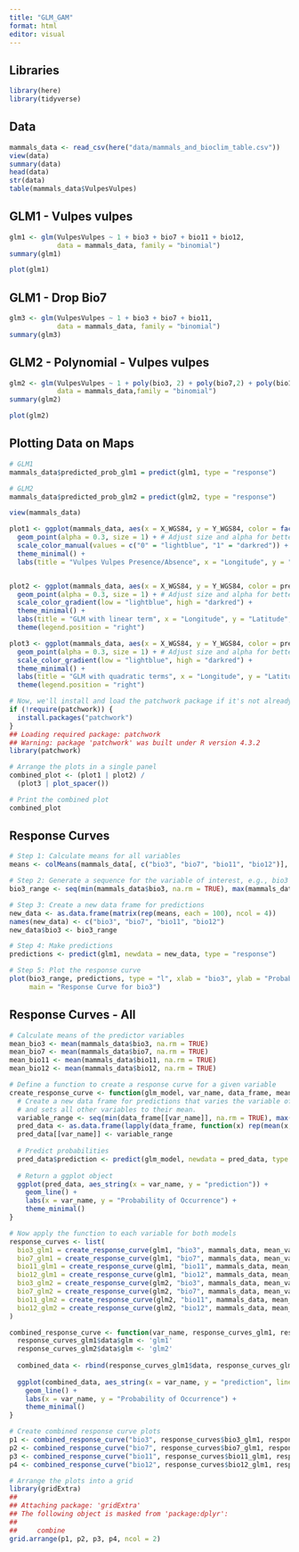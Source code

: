 ```yaml
---
title: "GLM_GAM"
format: html
editor: visual
---
```


## Libraries

```r
library(here)
library(tidyverse)
```

## Data

```r
mammals_data <- read_csv(here("data/mammals_and_bioclim_table.csv"))
view(data)
summary(data)
head(data)
str(data)
table(mammals_data$VulpesVulpes)
```

## GLM1 - Vulpes vulpes

```r
glm1 <- glm(VulpesVulpes ~ 1 + bio3 + bio7 + bio11 + bio12,
            data = mammals_data, family = "binomial")
summary(glm1)

```

```r
plot(glm1)
```

## GLM1 - Drop Bio7

```r
glm3 <- glm(VulpesVulpes ~ 1 + bio3 + bio7 + bio11,
            data = mammals_data, family = "binomial")
summary(glm3)
```

## GLM2 - Polynomial - Vulpes vulpes

```r
glm2 <- glm(VulpesVulpes ~ 1 + poly(bio3, 2) + poly(bio7,2) + poly(bio11, 2) + poly(bio12, 2), 
            data = mammals_data,family = "binomial")
summary(glm2)
```

```r
plot(glm2)
```

## Plotting Data on Maps

```r
# GLM1
mammals_data$predicted_prob_glm1 = predict(glm1, type = "response")

# GLM2
mammals_data$predicted_prob_glm2 = predict(glm2, type = "response")

view(mammals_data)

plot1 <- ggplot(mammals_data, aes(x = X_WGS84, y = Y_WGS84, color = factor(VulpesVulpes))) +
  geom_point(alpha = 0.3, size = 1) + # Adjust size and alpha for better visualization
  scale_color_manual(values = c("0" = "lightblue", "1" = "darkred")) + 
  theme_minimal() +
  labs(title = "Vulpes Vulpes Presence/Absence", x = "Longitude", y = "Latitude", color = "Vulpes Vulpes")


plot2 <- ggplot(mammals_data, aes(x = X_WGS84, y = Y_WGS84, color = predicted_prob_glm1)) +
  geom_point(alpha = 0.3, size = 1) + # Adjust size and alpha for better visualization
  scale_color_gradient(low = "lightblue", high = "darkred") + 
  theme_minimal() +
  labs(title = "GLM with linear term", x = "Longitude", y = "Latitude", color = "Probability") +
  theme(legend.position = "right")

plot3 <- ggplot(mammals_data, aes(x = X_WGS84, y = Y_WGS84, color = predicted_prob_glm2)) +
  geom_point(alpha = 0.3, size = 1) + # Adjust size and alpha for better visualization
  scale_color_gradient(low = "lightblue", high = "darkred") + 
  theme_minimal() +
  labs(title = "GLM with quadratic terms", x = "Longitude", y = "Latitude", color = "Probability") +
  theme(legend.position = "right")

# Now, we'll install and load the patchwork package if it's not already installed
if (!require(patchwork)) {
  install.packages("patchwork")
}
## Loading required package: patchwork
## Warning: package 'patchwork' was built under R version 4.3.2
library(patchwork)

# Arrange the plots in a single panel
combined_plot <- (plot1 | plot2) /
  (plot3 | plot_spacer())

# Print the combined plot
combined_plot

```

## Response Curves

```r
# Step 1: Calculate means for all variables
means <- colMeans(mammals_data[, c("bio3", "bio7", "bio11", "bio12")], na.rm = TRUE)

# Step 2: Generate a sequence for the variable of interest, e.g., bio3
bio3_range <- seq(min(mammals_data$bio3, na.rm = TRUE), max(mammals_data$bio3, na.rm = TRUE), length.out = 100)

# Step 3: Create a new data frame for predictions
new_data <- as.data.frame(matrix(rep(means, each = 100), ncol = 4))
names(new_data) <- c("bio3", "bio7", "bio11", "bio12")
new_data$bio3 <- bio3_range

# Step 4: Make predictions
predictions <- predict(glm1, newdata = new_data, type = "response")

# Step 5: Plot the response curve
plot(bio3_range, predictions, type = "l", xlab = "bio3", ylab = "Probability",
     main = "Response Curve for bio3")

```

## Response Curves - All

```r
# Calculate means of the predictor variables
mean_bio3 <- mean(mammals_data$bio3, na.rm = TRUE)
mean_bio7 <- mean(mammals_data$bio7, na.rm = TRUE)
mean_bio11 <- mean(mammals_data$bio11, na.rm = TRUE)
mean_bio12 <- mean(mammals_data$bio12, na.rm = TRUE)

# Define a function to create a response curve for a given variable
create_response_curve <- function(glm_model, var_name, data_frame, mean_values) {
  # Create a new data frame for predictions that varies the variable of interest across its range
  # and sets all other variables to their mean.
  variable_range <- seq(min(data_frame[[var_name]], na.rm = TRUE), max(data_frame[[var_name]], na.rm = TRUE), length.out = 100)
  pred_data <- as.data.frame(lapply(data_frame, function(x) rep(mean(x, na.rm = TRUE), length.out = 100)))
  pred_data[[var_name]] <- variable_range
  
  # Predict probabilities
  pred_data$prediction <- predict(glm_model, newdata = pred_data, type = "response")
  
  # Return a ggplot object
  ggplot(pred_data, aes_string(x = var_name, y = "prediction")) +
    geom_line() + 
    labs(x = var_name, y = "Probability of Occurrence") +
    theme_minimal()
}

# Now apply the function to each variable for both models
response_curves <- list(
  bio3_glm1 = create_response_curve(glm1, "bio3", mammals_data, mean_values),
  bio7_glm1 = create_response_curve(glm1, "bio7", mammals_data, mean_values),
  bio11_glm1 = create_response_curve(glm1, "bio11", mammals_data, mean_values),
  bio12_glm1 = create_response_curve(glm1, "bio12", mammals_data, mean_values),
  bio3_glm2 = create_response_curve(glm2, "bio3", mammals_data, mean_values),
  bio7_glm2 = create_response_curve(glm2, "bio7", mammals_data, mean_values),
  bio11_glm2 = create_response_curve(glm2, "bio11", mammals_data, mean_values),
  bio12_glm2 = create_response_curve(glm2, "bio12", mammals_data, mean_values)
)

combined_response_curve <- function(var_name, response_curves_glm1, response_curves_glm2) {
  response_curves_glm1$data$glm <- 'glm1'
  response_curves_glm2$data$glm <- 'glm2'
  
  combined_data <- rbind(response_curves_glm1$data, response_curves_glm2$data)
  
  ggplot(combined_data, aes_string(x = var_name, y = "prediction", linetype = "glm")) +
    geom_line() +
    labs(x = var_name, y = "Probability of Occurrence") +
    theme_minimal()
}

# Create combined response curve plots
p1 <- combined_response_curve("bio3", response_curves$bio3_glm1, response_curves$bio3_glm2)
p2 <- combined_response_curve("bio7", response_curves$bio7_glm1, response_curves$bio7_glm2)
p3 <- combined_response_curve("bio11", response_curves$bio11_glm1, response_curves$bio11_glm2)
p4 <- combined_response_curve("bio12", response_curves$bio12_glm1, response_curves$bio12_glm2)

# Arrange the plots into a grid
library(gridExtra)
## 
## Attaching package: 'gridExtra'
## The following object is masked from 'package:dplyr':
## 
##     combine
grid.arrange(p1, p2, p3, p4, ncol = 2)

```
